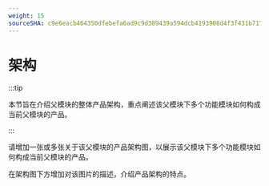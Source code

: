 ```yaml
---
weight: 15
sourceSHA: c9e6eacb464350dfebefa6ad9c9d389439a594dcb4193908d4f3f431b717ecdf
---
```


# 架构

:::tip

本节旨在介绍父模块的整体产品架构，重点阐述该父模块下多个功能模块如何构成当前父模块的产品。

:::

请增加一张或多张关于该父模块的产品架构图，以展示该父模块下多个功能模块如何构成当前父模块的产品。

在架构图下方增加对该图片的描述，介绍产品架构的特点。
